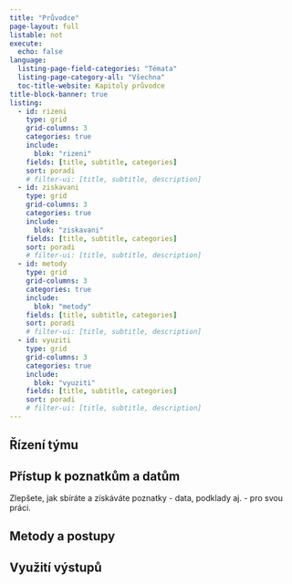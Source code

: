 ```yaml
---
title: "Průvodce"
page-layout: full
listable: not
execute:
  echo: false
language: 
  listing-page-field-categories: "Témata"
  listing-page-category-all: "Všechna"
  toc-title-website: Kapitoly průvodce
title-block-banner: true
listing:
  - id: rizeni
    type: grid
    grid-columns: 3
    categories: true
    include:
      blok: "rizeni"
    fields: [title, subtitle, categories]
    sort: poradi
    # filter-ui: [title, subtitle, description]
  - id: ziskavani
    type: grid
    grid-columns: 3
    categories: true
    include:
      blok: "ziskavani"
    fields: [title, subtitle, categories]
    sort: poradi
    # filter-ui: [title, subtitle, description]
  - id: metody
    type: grid
    grid-columns: 3
    categories: true
    include:
      blok: "metody"
    fields: [title, subtitle, categories]
    sort: poradi
    # filter-ui: [title, subtitle, description]
  - id: vyuziti
    type: grid
    grid-columns: 3
    categories: true
    include:
      blok: "vyuziti"
    fields: [title, subtitle, categories]
    sort: poradi
    # filter-ui: [title, subtitle, description]
---
```


## Řízení týmu


::: {#rizeni}
:::

## Přístup k poznatkům a datům

Zlepšete, jak sbíráte a získáváte poznatky - data, podklady aj. - pro svou práci.

::: {#pristup}
:::

## Metody a postupy

::: {#metody}
:::

## Využití výstupů

::: {#vyuziti}
:::
